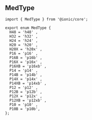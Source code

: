 
<Meta title="Enums/MedType" />

## MedType

```
import { MedType } from '@ionic/core';
```

```
export enum MedType {
  H48 = 'h48' ,
  H32 = 'h32' ,
  H24 = 'h24' ,
  H20 = 'h20' ,
  H20X = 'h20x' ,
  P16 = 'p16' ,
  P16B = 'p16b' ,
  P16X = 'p16x' ,
  P16XB = 'p16xb' ,
  P14 = 'p14' ,
  P14B = 'p14b' ,
  P14X = 'p14x' ,
  P14XB = 'p14xb' ,
  P12 = 'p12' ,
  P12B = 'p12b' ,
  P12X = 'p12x' ,
  P12XB = 'p12xb' ,
  P10 = 'p10' ,
  P10B = 'p10b',
};
```
